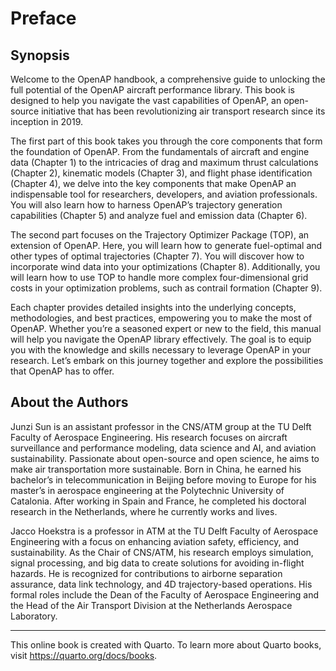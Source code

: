 # Preface {.unnumbered}


## Synopsis

Welcome to the OpenAP handbook, a comprehensive guide to unlocking the full potential of the OpenAP aircraft performance library. This book is designed to help you navigate the vast capabilities of OpenAP, an open-source initiative that has been revolutionizing air transport research since its inception in 2019.

The first part of this book takes you through the core components that form the foundation of OpenAP. From the fundamentals of aircraft and engine data (Chapter 1) to the intricacies of drag and maximum thrust calculations (Chapter 2), kinematic models (Chapter 3), and flight phase identification (Chapter 4), we delve into the key components that make OpenAP an indispensable tool for researchers, developers, and aviation professionals. You will also learn how to harness OpenAP's trajectory generation capabilities (Chapter 5) and analyze fuel and emission data (Chapter 6).

The second part focuses on the Trajectory Optimizer Package (TOP), an extension of OpenAP. Here, you will learn how to generate fuel-optimal and other types of optimal trajectories (Chapter 7). You will discover how to incorporate wind data into your optimizations (Chapter 8). Additionally, you will learn how to use TOP to handle more complex four-dimensional grid costs in your optimization problems, such as contrail formation (Chapter 9).

Each chapter provides detailed insights into the underlying concepts, methodologies, and best practices, empowering you to make the most of OpenAP. Whether you're a seasoned expert or new to the field, this manual will help you navigate the OpenAP library effectively. The goal is to equip you with the knowledge and skills necessary to leverage OpenAP in your research. Let's embark on this journey together and explore the possibilities that OpenAP has to offer.


## About the Authors

Junzi Sun is an assistant professor in the CNS/ATM group at the TU Delft Faculty of Aerospace Engineering. His research focuses on aircraft surveillance and performance modeling, data science and AI, and aviation sustainability. Passionate about open-source and open science, he aims to make air transportation more sustainable. Born in China, he earned his bachelor's in telecommunication in Beijing before moving to Europe for his master's in aerospace engineering at the Polytechnic University of Catalonia. After working in Spain and France, he completed his doctoral research in the Netherlands, where he currently works and lives.

Jacco Hoekstra is a professor in ATM at the TU Delft Faculty of Aerospace Engineering with a focus on enhancing aviation safety, efficiency, and sustainability. As the Chair of CNS/ATM, his research employs simulation, signal processing, and big data to create solutions for avoiding in-flight hazards. He is recognized for contributions to airborne separation assurance, data link technology, and 4D trajectory-based operations. His formal roles include the Dean of the Faculty of Aerospace Engineering and the Head of the Air Transport Division at the Netherlands Aerospace Laboratory.


---

This online book is created with Quarto. To learn more about Quarto books, visit <https://quarto.org/docs/books>.
